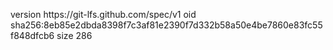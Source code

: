 version https://git-lfs.github.com/spec/v1
oid sha256:8eb85e2dbda8398f7c3af81e2390f7d332b58a50e4be7860e83fc55f848dfcb6
size 286
